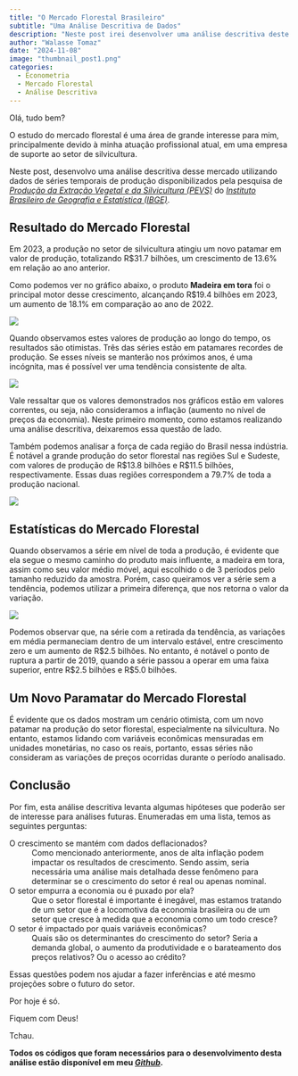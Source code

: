 ```yaml
---
title: "O Mercado Florestal Brasileiro"
subtitle: "Uma Análise Descritiva de Dados"
description: "Neste post irei desenvolver uma análise descritiva deste mercado utilizando os dados de séries temporais de produção disponibilizados pela pesquisa de _Produção da Extração Vegetal e da Silvicultura (PEVS)_ do _Instituto Brasileiro de Geografia e Estatística (IBGE)_."
author: "Walasse Tomaz"
date: "2024-11-08"
image: "thumbnail_post1.png"
categories:
  - Econometria
  - Mercado Florestal
  - Análise Descritiva
---
```


Olá, tudo bem?

O estudo do mercado florestal é uma área de grande interesse para mim, principalmente devido à minha atuação profissional atual, em uma empresa de suporte ao setor de silvicultura.

Neste post, desenvolvo uma análise descritiva desse mercado utilizando dados de séries temporais de produção disponibilizados pela pesquisa de [_Produção da Extração Vegetal e da Silvicultura (PEVS)_](https://www.ibge.gov.br/estatisticas/economicas/agricultura-e-pecuaria/9105-producao-da-extracao-vegetal-e-da-silvicultura.html) do [_Instituto Brasileiro de Geografia e Estatística (IBGE)_](https://www.ibge.gov.br/).

## **Resultado do Mercado Florestal**

Em 2023, a produção no setor de silvicultura atingiu um novo patamar em valor de produção, totalizando R\$31.7 bilhões, um crescimento de 13.6% em relação ao ano anterior.

Como podemos ver no gráfico abaixo, o produto **Madeira em tora** foi o principal motor desse crescimento, alcançando R\$19.4 bilhões em 2023, um aumento de 18.1% em comparação ao ano de 2022.


![](pevs_prod.png)


Quando observamos estes valores de produção ao longo do tempo, os resultados são otimistas. Três das séries estão em patamares recordes de produção. Se esses níveis se manterão nos próximos anos, é uma incógnita, mas é possível ver uma tendência consistente de alta.


![](pevs_flow.png)


::: {.callout-note}
Vale ressaltar que os valores demonstrados nos gráficos estão em valores correntes, ou seja, não consideramos a inflação (aumento no nível de preços da economia). Neste primeiro momento, como estamos realizando uma análise descritiva, deixaremos essa questão de lado.
:::

Também podemos analisar a força de cada região do Brasil nessa indústria. É notável a grande produção do setor florestal nas regiões Sul e Sudeste, com valores de produção de R\$13.8 bilhões e R\$11.5 bilhões, respectivamente. Essas duas regiões correspondem a 79.7% de toda a produção nacional.


![](pevs_map.png)


## **Estatísticas do Mercado Florestal**

Quando observamos a série em nível de toda a produção, é evidente que ela segue o mesmo caminho do produto mais influente, a madeira em tora, assim como seu valor médio móvel, aqui escolhido o de 3 períodos pelo tamanho reduzido da amostra. Porém, caso queiramos ver a série sem a tendência, podemos utilizar a primeira diferença, que nos retorna o valor da variação.


![](pevs_level-fdiff.png)


Podemos observar que, na série com a retirada da tendência, as variações em média permaneciam dentro de um intervalo estável, entre crescimento zero e um aumento de R\$2.5 bilhões. No entanto, é notável o ponto de ruptura a partir de 2019, quando a série passou a operar em uma faixa superior, entre R\$2.5 bilhões e R\$5.0 bilhões.

## **Um Novo Paramatar do Mercado Florestal**

É evidente que os dados mostram um cenário otimista, com um novo patamar na produção do setor florestal, especialmente na silvicultura. No entanto, estamos lidando com variáveis econômicas mensuradas em unidades monetárias, no caso os reais, portanto, essas séries não consideram as variações de preços ocorridas durante o período analisado.

## **Conclusão**

Por fim, esta análise descritiva levanta algumas hipóteses que poderão ser de interesse para análises futuras. Enumeradas em uma lista, temos as seguintes perguntas:

O crescimento se mantém com dados deflacionados?
: Como mencionado anteriormente, anos de alta inflação podem impactar os resultados de crescimento. Sendo assim, seria necessária uma análise mais detalhada desse fenômeno para determinar se o crescimento do setor é real ou apenas nominal.

O setor empurra a economia ou é puxado por ela?
: Que o setor florestal é importante é inegável, mas estamos tratando de um setor que é a locomotiva da economia brasileira ou de um setor que cresce à medida que a economia como um todo cresce?

O setor é impactado por quais variáveis econômicas?
: Quais são os determinantes do crescimento do setor? Seria a demanda global, o aumento da produtividade e o barateamento dos preços relativos? Ou o acesso ao crédito?

Essas questões podem nos ajudar a fazer inferências e até mesmo projeções sobre o futuro do setor.

Por hoje é só.

Fiquem com Deus!

Tchau.

**Todos os códigos que foram necessários para o desenvolvimento desta análise estão disponível em meu [_Github_](https://github.com/Walassseee/Walassseee.github.io/blob/main/posts/forest_descritive/indexsup.R).**
